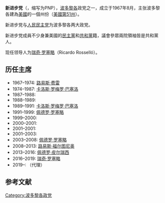 {{expand language|en}}
{{Infobox Political Party
| colorcode     = #161687
| name          = 新进步党
| native_name   = Partido Nuevo Progresista
| logo          = Logo del Partido Nuevo Progresista.svg
| leader1_title =  主席
| leader1_name  = Pedro Pierluisi Urrutia
| leader2_title = 秘书长
| leader2_name  = Carmelo Ríos Santiago
| foundation    = {{Start date and years ago|1967|8|20}}
| split         = Republican Statehood Party
| headquarters  = {{USA}}[[波多黎各|波多黎各]][[圣胡安|圣胡安]]
<!-- The following field, "ideology", is a controversial field for this article. If adding an ideology, be sure to cite your source following [[WP:RS|WP:RS]] -->
| ideology      = {{Nowrap|[[波多黎各建州運動|波多黎各建州運動]]<ref name="auto">{{cite thesis|last=Blanco|first=Richard Manuel|title=Party Identification in Puerto Rico|url=http://blancopeck.net/DISSERTATION.doc|date=Spring 1988|institution=Florida State University|access-date=22 September 2017|archive-date=2017-09-22|archive-url=https://web.archive.org/web/20170922195717/http://blancopeck.net/DISSERTATION.doc|dead-url=no}}</ref>}}
| position      = <!-- This is a controversial field for this article. If adding a political spectrum position, be sure to cite your source following [[WP:RS|WP:RS]] --> 
| colors        = {{Color box|#161687|border=darkgray}} {{Color box|#FFFFFF|border=darkgray}} [[蓝|蓝]] [[白|白]]
| seats1_title  = 波多黎各参议院席位
| seats1        = {{Composition bar|10|27|hex=#161687}}
| seats2_title  = 波多黎各众议院席位
| seats2        = {{Composition bar|21|51|hex=#161687}}
| seats3_title  = 地方
| seats3        = {{Composition bar|37|78|hex=#161687}}
| seats4_title  = [[美国众议院|美国众议院]][[波多黎各居民代表|居民代表]]
| seats4        = {{Composition bar|1|1|hex=#161687}}
| flag          = [[File:PNP_flag.svg|200px]]
| website       = {{URL|https://www.partidonuevoprogresista.net/}}
| country       = 波多黎各
}}

'''新进步党'''（{{lang-es|Partido Nuevo Progresista}}，缩写为PNP），[[波多黎各|波多黎各]]政党之一，成立于1967年8月，主张波多黎各建為[[美國|美國]]的一個州份（[[美國第51州|美國第51州]]）。

新进步党与[[人民民主党_(波多黎各)|人民民主党]]为波多黎各两大政党。

新进步党成員不少身兼美國的[[民主黨_(美國)|民主黨]]和[[共和黨_(美國)|共和黨]]籍，議會參眾兩院領袖皆是共和黨人。

现任领导人为[[瑞奇·罗塞略|瑞奇·罗塞略]]（Ricardo Rosselló）。

==历任主席==
* 1967–1974: [[路易斯·费雷|路易斯·费雷]]
* 1974–1987: [[卡洛斯·罗梅罗·巴塞洛|卡洛斯·罗梅罗·巴塞洛]]
* 1987–1988: {{link-en|Baltasar Corrada del Río|Baltasar Corrada del Río}}
* 1988–1989: {{link-en|Ramón Luis Rivera|Ramón Luis Rivera}}
* 1989–1991: [[卡洛斯·罗梅罗·巴塞洛|卡洛斯·罗梅罗·巴塞洛]]
* 1991–1999: [[佩德罗·罗塞略|佩德罗·罗塞略]]
* 1999–2000: {{link-en|Carlos Pesquera|Carlos Pesquera}}
* 2000–2001: {{link-en|Norma Burgos|Norma Burgos}}
* 2001–2001: {{link-en|Leonides Díaz Urbina|Leonides Díaz Urbina}}
* 2001–2003: {{link-en|Carlos Pesquera|Carlos Pesquera}}
* 2003–2008: [[佩德罗·罗塞略|佩德罗·罗塞略]]
* 2008–2013: [[路易斯·福尔图尼奥|路易斯·福尔图尼奥]]
* 2013–2016: [[佩德罗·皮尔瑞西|佩德罗·皮尔瑞西]]
* 2016–2019: [[瑞奇·罗塞略|瑞奇·罗塞略]]
* 2019–: {{en-link|湯瑪斯·里維拉·沙茨|Thomas Rivera Schatz}}（代理）

==参考文献==
{{reflist}}
{{美国地方政党}}
[[Category:波多黎各政党|Category:波多黎各政党]]